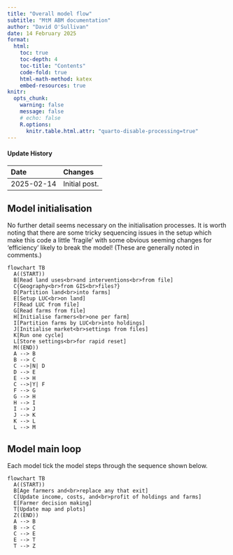 ```yaml
---
title: "Overall model flow"
subtitle: "MtM ABM documentation"
author: "David O'Sullivan"
date: 14 February 2025
format:
  html:
    toc: true
    toc-depth: 4
    toc-title: "Contents"
    code-fold: true
    html-math-method: katex
    embed-resources: true
knitr:
  opts_chunk: 
    warning: false
    message: false
    # echo: false
    R.options: 
      knitr.table.html.attr: "quarto-disable-processing=true"
---
```


::: {.callout-note collapse="true"}
#### Update History

| Date | Changes
|:-|:--------|
| 2025-02-14 | Initial post.                       

:::

## Model initialisation
No further detail seems necessary on the initialisation processes. It is worth noting that there are some tricky sequencing issues in the setup which make this code a little 'fragile' with some obvious seeming changes for 'efficiency' likely to break the model! (These are generally noted in comments.)

```mermaid
flowchart TB
  A((START))
  B[Read land uses<br>and interventions<br>from file]
  C{Geography<br>from GIS<br>files?}
  D[Partition land<br>into farms]
  E[Setup LUC<br>on land]
  F[Read LUC from file]
  G[Read farms from file]
  H[Initialise farmers<br>one per farm]
  I[Partition farms by LUC<br>into holdings]
  J[Initialise market<br>settings from files]
  K[Run one cycle]
  L[Store settings<br>for rapid reset]
  M((END))
  A --> B
  B --> C
  C -->|N| D
  D --> E
  E --> H
  C -->|Y| F
  F --> G
  G --> H
  H --> I
  I --> J
  J --> K
  K --> L
  L --> M
```

## Model main loop
Each model tick the model steps through the sequence shown below.

```mermaid
flowchart TB
  A((START))
  B[Age farmers and<br>replace any that exit]
  C[Update income, costs, and<br>profit of holdings and farms]
  E[Farmer decision making]
  T[Update map and plots]
  Z((END))
  A --> B
  B --> C
  C --> E
  E --> T
  T --> Z
```
